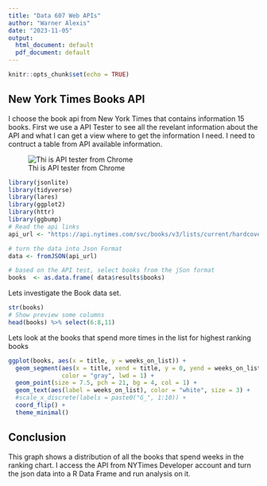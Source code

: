 ```yaml
---
title: "Data 607 Web APIs"
author: "Warner Alexis"
date: "2023-11-05"
output:
  html_document: default
  pdf_document: default
---
```


```r
knitr::opts_chunk$set(echo = TRUE)
```

## New York Times Books API
I choose the book api from New York Times that contains information 15 books. 
First we use a API Tester to see all the revelant information about the API and what I can get a view where to get the information I need. I need to contruct a table from API available information. 

![Thi is API tester from Chrome](C:\Users\Warner_Beast\OneDrive\Documents\CUNY\DATA 607 - Data Acquisition and Management\HomeWork\Assignment 9\Screenshot.png)




```r
library(jsonlite)
library(tidyverse)
library(lares)
library(ggplot2)
library(httr)
library(ggbump)
# Read the api links 
api_url <- "https://api.nytimes.com/svc/books/v3/lists/current/hardcover-fiction.json?api-key=QFqxixdrjHITcbZo0Q4gU1pHEUQSWu11"

# turn the data into Json Format
data <- fromJSON(api_url)

# based on the API test, select books from the jSon format 
books  <- as.data.frame( data$results$books)
```

Lets investigate the Book data set. 

```r
str(books)
# Show preview some columns 
head(books) %>% select(6:8,11)
```
Lets look at the books that spend more times in the list for highest ranking books


```r
ggplot(books, aes(x = title, y = weeks_on_list)) +
  geom_segment(aes(x = title, xend = title, y = 0, yend = weeks_on_list),
               color = "gray", lwd = 1) +
  geom_point(size = 7.5, pch = 21, bg = 4, col = 1) +
  geom_text(aes(label = weeks_on_list), color = "white", size = 3) +
  #scale_x_discrete(labels = paste0("G_", 1:10)) +
  coord_flip() +
  theme_minimal()
```



## Conclusion
This graph shows a distribution of all the books that spend weeks in the ranking chart. I access the API from NYTimes Developer account and turn the json data into a R Data Frame and run analysis on it.
